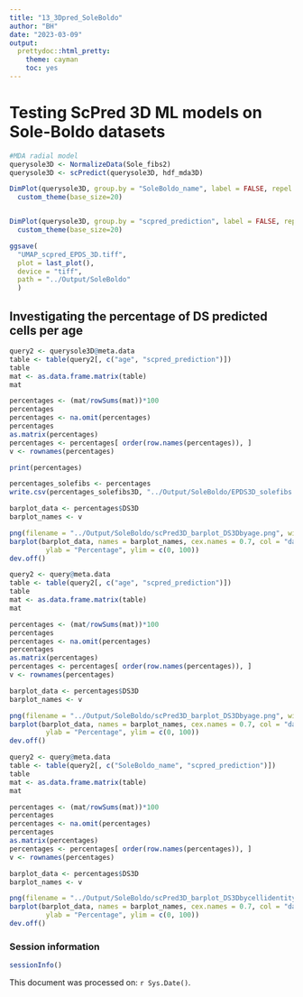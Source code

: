 ```yaml
---
title: "13_3Dpred_SoleBoldo"
author: "BH"
date: "2023-03-09"
output:
  prettydoc::html_pretty:
    theme: cayman
    toc: yes
---
```


# Testing ScPred 3D ML models on Sole-Boldo datasets
```r
#MDA radial model
querysole3D <- NormalizeData(Sole_fibs2)
querysole3D <- scPredict(querysole3D, hdf_mda3D)

DimPlot(querysole3D, group.by = "SoleBoldo_name", label = FALSE, repel = TRUE, label.size=2, seed=123)  +
  custom_theme(base_size=20)


DimPlot(querysole3D, group.by = "scpred_prediction", label = FALSE, repel = TRUE, seed=123, cols = c("darkblue", "deeppink3", "antiquewhite4"))  +
  custom_theme(base_size=20)

ggsave(
  "UMAP_scpred_EPDS_3D.tiff",
  plot = last_plot(),
  device = "tiff",
  path = "../Output/SoleBoldo"
  )
```

## Investigating the percentage of DS predicted cells per age

```r
query2 <- querysole3D@meta.data
table <- table(query2[, c("age", "scpred_prediction")])
table
mat <- as.data.frame.matrix(table)
mat

percentages <- (mat/rowSums(mat))*100
percentages
percentages <- na.omit(percentages)
percentages
as.matrix(percentages)
percentages <- percentages[ order(row.names(percentages)), ]
v <- rownames(percentages)

print(percentages)

percentages_solefibs <- percentages
write.csv(percentages_solefibs3D, "../Output/SoleBoldo/EPDS3D_solefibs.csv")

barplot_data <- percentages$DS3D
barplot_names <- v

png(filename = "../Output/SoleBoldo/scPred3D_barplot_DS3Dbyage.png", width = 800, height = 600)  # Set appropriate width and height
barplot(barplot_data, names = barplot_names, cex.names = 0.7, col = "darkblue", main = "Percentage of predicted deeply senescent cells", xlab="Age",
         ylab = "Percentage", ylim = c(0, 100))
dev.off() 
```

```r
query2 <- query@meta.data
table <- table(query2[, c("age", "scpred_prediction")])
table
mat <- as.data.frame.matrix(table)
mat

percentages <- (mat/rowSums(mat))*100
percentages
percentages <- na.omit(percentages)
percentages
as.matrix(percentages)
percentages <- percentages[ order(row.names(percentages)), ]
v <- rownames(percentages)

barplot_data <- percentages$DS3D
barplot_names <- v

png(filename = "../Output/SoleBoldo/scPred3D_barplot_DS3Dbyage.png", width = 800, height = 600)  # Set appropriate width and height
barplot(barplot_data, names = barplot_names, cex.names = 0.7, col = "darkblue", main = "Percentage of predicted deeply senescent cells", xlab="Age",
         ylab = "Percentage", ylim = c(0, 100))
dev.off() 
```

```r
query2 <- query@meta.data
table <- table(query2[, c("SoleBoldo_name", "scpred_prediction")])
table
mat <- as.data.frame.matrix(table)
mat

percentages <- (mat/rowSums(mat))*100
percentages
percentages <- na.omit(percentages)
percentages
as.matrix(percentages)
percentages <- percentages[ order(row.names(percentages)), ]
v <- rownames(percentages)

barplot_data <- percentages$DS3D
barplot_names <- v

png(filename = "../Output/SoleBoldo/scPred3D_barplot_DS3Dbycellidentity.png", width = 800, height = 600)  # Set appropriate width and height
barplot(barplot_data, names = barplot_names, cex.names = 0.7, col = "darkblue", main = "Percentage of predicted deeply senescent cells", xlab="Cell Identity",
         ylab = "Percentage", ylim = c(0, 100))
dev.off() 
```

### Session information
```r
sessionInfo()
```

This document was processed on: `r Sys.Date()`.

